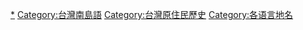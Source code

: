 [[Category:台灣地名|*]]
[[Category:台灣南島語|Category:台灣南島語]]
[[Category:台灣原住民歷史|Category:台灣原住民歷史]]
[[Category:各语言地名|Category:各语言地名]]